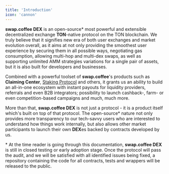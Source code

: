 ```yaml
---
title: 'Introduction'
icon: 'cannon'
---
```


**swap.coffee DEX** is an open-source\* most powerful and extensible decentralized exchange **TON**-native protocol
on the TON blockchain. We truly believe that it signifies new era of both user exchanges and market evolution overall,
as it aims at not only providing the smoothest user experience by securing them in all possible ways,
negotiating gas consumption, allowing multi-hop and multi-dex swaps, as well as supporting unlimited AMM strategies
variations for a single pair of assets, but it is also built for developers and businesses.

Combined with a powerful toolset of **swap.coffee**'s products such as **Claiming Center**, [Staking Protocol](/technical-guides/staking-internals) and others,
it grants us an ability to build an all-in-one ecosystem with instant payouts for liquidity providers, referrals and
even B2B integrators; possibility to launch cashback-, farm- or even competition-based campaigns and much, much more.

More than that, **swap.coffee DEX** is not just a protocol - it is a product itself which's built on top of that protocol.
The open-source\* nature not only provides more transparency to our tech-savvy users who are interested to understand how
things work internally, but also allows other market participants to launch their own **DEX**es backed by contracts developed by us.

\* At the time reader is going through this documentation, **swap.coffee DEX** is still in closed testing or early adoption stage.
Once the protocol will pass the audit, and we will be satisfied with all identified issues being fixed, a repository
containing the code for all contracts, tests and wrappers will be released to the public.